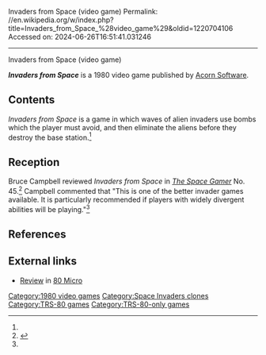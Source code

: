Invaders from Space (video game)
Permalink: //en.wikipedia.org/w/index.php?title=Invaders_from_Space_%28video_game%29&oldid=1220704106
Accessed on: 2024-06-26T16:51:41.031246



------
Invaders from Space (video game)
{{more citations needed|date=October 2018}}

{{Infobox video game
| collapsible = 
| state = 
| italic title = 
| title = Invaders from Space
| image = Invaders from Space (video game) (Cover).png
| alt = 
| caption = 
| developer = Carl Miller
| publisher = [[Acorn Software Products|Acorn Software]]
| series = 
| engine = 
| platforms = [[TRS-80]]
| released = 1980
| genre = 
| modes = 
}}'''''Invaders from Space''''' is a 1980 video game published by [[Acorn Software Products|Acorn Software]].

==Contents==
''Invaders from Space'' is a game in which waves of alien invaders use bombs which the player must avoid, and then eliminate the aliens before they destroy the base station.<ref name="SG"/>

==Reception==
Bruce Campbell reviewed ''Invaders from Space'' in ''[[The Space Gamer]]'' No. 45.<ref name="SG">{{cite journal|last= Campbell |first= Bruce |date=November 1981 |title=Capsule Reviews|journal=[[The Space Gamer]]|publisher=[[Steve Jackson Games]]|issue=45|pages=34}}</ref> Campbell commented that "This is one of the better invader games available. It is particularly recommended if players with widely divergent abilities will be playing."<ref name="SG"/>

==References==
{{reflist}}

==External links==
*[https://archive.org/details/80-microcomputing-magazine-1981-04/page/n37/mode/2up Review] in [[80 Micro]]

[[Category:1980 video games]]
[[Category:Space Invaders clones]]
[[Category:TRS-80 games]]
[[Category:TRS-80-only games]]